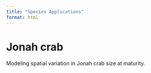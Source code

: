 ```yaml
---
title: "Species Applications"
format: html
---
```


# Jonah crab

Modeling spatial variation in Jonah crab size at maturity.